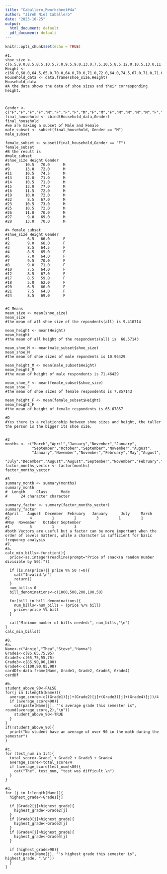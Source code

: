 ```yaml
---
title: "Caballero_Rworksheet#4a"
author: "Jireh Niel Caballero"
date: "2023-10-25"
output:
  html_document: default
  pdf_document: default
---
```


```r
knitr::opts_chunk$set(echo = TRUE)
```

```
#1.
shoe_size <- c(6.5,9.0,8.5,8.5,10.5,7.0,9.5,9.0,13.0,7.5,10.5,8.5,12.0,10.5,13.0,11.5,8.5,5.0,10.0,6.5,7.5,8.5,10.5,8.5,10.5,11.0,9.0,13.0)
Height <- c(66.0,68.0,64.5,65.0,70.0,64.0,70.0,71.0,72.0,64.0,74.5,67.0,71.0,71.0,77.0,72.0,59.0,62.0,72.0,66.0,64.0,67.0,73.0,69.0,72.0,70.0,69.0,70.0)
Household_data <- data.frame(shoe_size,Height)
Household_data
#A the data shows the data of shoe sizes and their corresponding height.



Gender <- c("F","F","F","F","M","F","F","F","M","F","M","F","M","M","M","M","F","F","M","F","F","M","M","F","M","M","M","M")
final_household <- cbind(Household_data,Gender)
final_household
#we are making a subset of Male and Female
male_subset <- subset(final_household, Gender == "M")
male_subset

female_subset <- subset(final_household,Gender == "F")
female_subset
#B the result is
#male_subset
#shoe_size Height Gender
#5       10.5   70.0      M
#9       13.0   72.0      M
#11      10.5   74.5      M
#13      12.0   71.0      M
#14      10.5   71.0      M
#15      13.0   77.0      M
#16      11.5   72.0      M
#19      10.0   72.0      M
#22       8.5   67.0      M
#23      10.5   73.0      M
#25      10.5   72.0      M
#26      11.0   70.0      M
#27       9.0   69.0      M
#28      13.0   70.0      M

#> female_subset
#shoe_size Height Gender
#1        6.5   66.0      F
#2        9.0   68.0      F
#3        8.5   64.5      F
#4        8.5   65.0      F
#6        7.0   64.0      F
#7        9.5   70.0      F
#8        9.0   71.0      F
#10       7.5   64.0      F
#12       8.5   67.0      F
#17       8.5   59.0      F
#18       5.0   62.0      F
#20       6.5   66.0      F
#21       7.5   64.0      F
#24       8.5   69.0      F


#C Means
mean_size <- mean(shoe_size)
mean_size
#the mean of all shoe size of the repondents(all) is 9.410714

mean_height <- mean(Height)
mean_height
#the mean of all height of the respondents(all) is  68.57143

mean_shoe_M <- mean(male_subset$shoe_size)
mean_shoe_M
#the mean of shoe sizes of male repondents is 10.96429

mean_height_M <- mean(male_subset$Height)
mean_height_M
#the mean of height of male respondents is 71.46429

mean_shoe_F <- mean(female_subset$shoe_size)
mean_shoe_F
#the mean of shoe sizes of female respondents is 7.857143

mean_height_F <- mean(female_subset$Height)
mean_height_F
#the mean of height of female respondents is 65.67857

#D 
#Yes there is a relationship between shoe sizes and height, the taller the person is the bigger its shoe size.


#2
months <- c("March","April","January","November","January",
            "September","October","September","November","August",
            "January","November","November","February","May","August",
            "July","December","August","August","September","November","February","April")
factor_months_vector <- factor(months)     
factor_months_vector

#3
summary_month <- summary(months)
summary_month
#  Length     Class      Mode 
#      24 character character 

summary_factor <- summary(factor_months_vector)
summary_factor
#April    August  December  February   January      July     March 
#2         4         1         2         3         1         1 
#May  November   October September 
#1         5         1         3 
#both Vectors are useful but a factor can be more important when the order of levels matters, while a character is sufficient for basic frequency analysis
#7.
#a.
calc_min_bills<-function(){
  price<-as.integer(readline(prompt="Price of snack(a random number divisible by 50):"))
  
  if (is.na(price)|| price %% 50 !=0){
    cat("Invalid.\n")
    return()
  }
  num_bills<-0
  bill_denominations<-c(1000,500,200,100,50)
  
  for(bill in bill_denominations){
    num_bills<-num_bills + (price %/% bill)
    price<-price %% bill
  }
  
  cat("Minimum number of bills needed:", num_bills,"\n")
}
calc_min_bills()

#8.
#a.
Name<-c("Annie","Thea","Steve","Hanna")
Grade1<-c(85,65,75,95)
Grade2<-c(65,75,55,75)
Grade3<-c(85,90,80,100)
Grade4<-c(100,90,85,90)
cardDf<-data.frame(Name, Grade1, Grade2, Grade3, Grade4)
cardDf

#b.
student_above_90<-FALSE
for(j in 1:length(Name)){
  average_score<-c((Grade1)[j]+(Grade2)[j]+(Grade3)[j]+(Grade4)[j])/4
  if (average_score>90){
    cat(paste(Name[j], "'s average grade this semester is", round(average_score,2),"\n"))
    student_above_90<-TRUE
  }
}
if(!student_above_90){
  print("No student have an average of over 90 in the math during the semester")
}

#c.
for (test_num in 1:4){
  total_score<-Grade1 + Grade2 + Grade3 + Grade4
  average_score<-total_score/4
  if (average_score[test_num]<80){
    cat("The", test_num, "test was difficult.\n")
  }
}

#d.
for (j in 1:length(Name)){
  highest_grade<-Grade1[j]
  
  if (Grade2[j]>highest_grade){
    highest_grade<-Grade2[j]
  }
  if (Grade3[j]>highest_grade){
    highest_grade<-Grade3[j]
  }
  if (Grade4[j]>highest_grade){
    highest_grade<-Grade4[j]
  }
  
  if (highest_grade>90){
    cat(paste(Name[j], "'s highest grade this semester is", highest_grade, ".\n"))
  }
}

```
